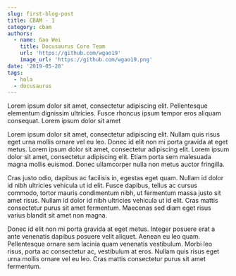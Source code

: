 ```yaml
---
slug: first-blog-post
title: CBAM - 1
category: cbam
authors:
  - name: Gao Wei
    title: Docusaurus Core Team
    url: 'https://github.com/wgao19'
    image_url: 'https://github.com/wgao19.png'
date: '2019-05-28'
tags:
  - hola
  - docusaurus
---
```


Lorem ipsum dolor sit amet, consectetur adipiscing elit. Pellentesque elementum dignissim ultricies. Fusce rhoncus ipsum tempor eros aliquam consequat. Lorem ipsum dolor sit amet

<Admonition title="asdf" type="tip">
  Lorem ipsum dolor sit amet, consectetur adipiscing elit. Nullam quis risus eget urna mollis ornare vel eu leo. Donec id elit non mi porta gravida at eget metus. Lorem ipsum dolor sit amet, consectetur adipiscing elit. Lorem ipsum dolor sit amet, consectetur adipiscing elit. Etiam porta sem malesuada magna mollis euismod. Donec ullamcorper nulla non metus auctor fringilla.

  Cras justo odio, dapibus ac facilisis in, egestas eget quam. Nullam id dolor id nibh ultricies vehicula ut id elit. Fusce dapibus, tellus ac cursus commodo, tortor mauris condimentum nibh, ut fermentum massa justo sit amet risus. Nullam id dolor id nibh ultricies vehicula ut id elit. Cras mattis consectetur purus sit amet fermentum. Maecenas sed diam eget risus varius blandit sit amet non magna.

  Donec id elit non mi porta gravida at eget metus. Integer posuere erat a ante venenatis dapibus posuere velit aliquet. Aenean eu leo quam. Pellentesque ornare sem lacinia quam venenatis vestibulum. Morbi leo risus, porta ac consectetur ac, vestibulum at eros. Nullam quis risus eget urna mollis ornare vel eu leo. Cras mattis consectetur purus sit amet fermentum.
</Admonition>
